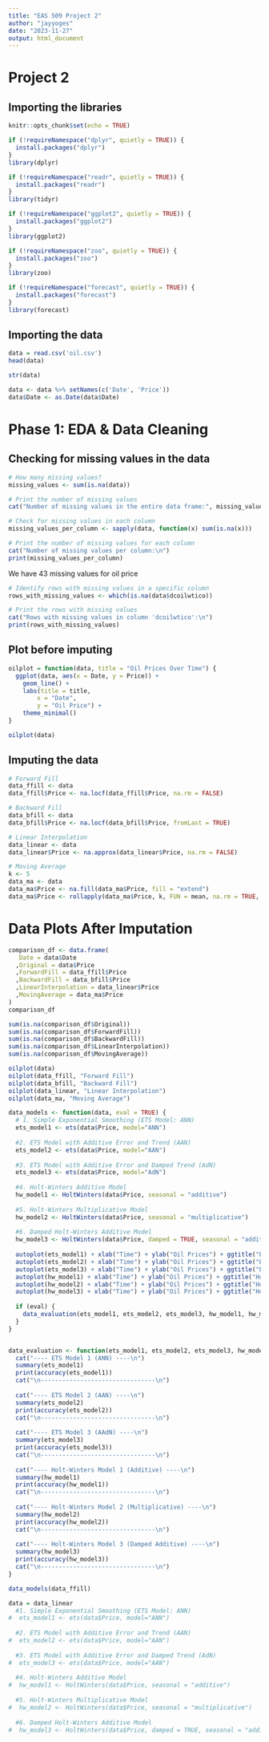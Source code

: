 ```yaml
---
title: "EAS 509 Project 2"
author: "jayyoges"
date: "2023-11-27"
output: html_document
---
```

# Project 2

## Importing the libraries
```r
knitr::opts_chunk$set(echo = TRUE)

if (!requireNamespace("dplyr", quietly = TRUE)) {
  install.packages("dplyr")
}
library(dplyr)

if (!requireNamespace("readr", quietly = TRUE)) {
  install.packages("readr")
}
library(tidyr)

if (!requireNamespace("ggplot2", quietly = TRUE)) {
  install.packages("ggplot2")
}
library(ggplot2)

if (!requireNamespace("zoo", quietly = TRUE)) {
  install.packages("zoo")
}
library(zoo)

if (!requireNamespace("forecast", quietly = TRUE)) {
  install.packages("forecast")
}
library(forecast)
```

## Importing the data
```r
data = read.csv('oil.csv')
head(data)
```
```r
str(data)
```
```r
data <- data %>% setNames(c('Date', 'Price'))
data$Date <- as.Date(data$Date)
```

# Phase 1: EDA & Data Cleaning

## Checking for missing values in the data

```r
# How many missing values?
missing_values <- sum(is.na(data))

# Print the number of missing values
cat("Number of missing values in the entire data frame:", missing_values, "\n")
```

```r
# Check for missing values in each column
missing_values_per_column <- sapply(data, function(x) sum(is.na(x)))

# Print the number of missing values for each column
cat("Number of missing values per column:\n")
print(missing_values_per_column)
```
 We have 43 missing values for oil price

```r
# Identify rows with missing values in a specific column
rows_with_missing_values <- which(is.na(data$dcoilwtico))

# Print the rows with missing values
cat("Rows with missing values in column 'dcoilwtico':\n")
print(rows_with_missing_values)
```


## Plot before imputing
```r
oilplot = function(data, title = "Oil Prices Over Time") {
  ggplot(data, aes(x = Date, y = Price)) +
    geom_line() +
    labs(title = title,
        x = "Date",
        y = "Oil Price") +
    theme_minimal()
}

oilplot(data)
```
## Imputing the data

```r
# Forward Fill
data_ffill <- data
data_ffill$Price <- na.locf(data_ffill$Price, na.rm = FALSE)

# Backward Fill
data_bfill <- data
data_bfill$Price <- na.locf(data_bfill$Price, fromLast = TRUE)

# Linear Interpolation
data_linear <- data
data_linear$Price <- na.approx(data_linear$Price, na.rm = FALSE)

# Moving Average
k <- 5 
data_ma <- data
data_ma$Price <- na.fill(data_ma$Price, fill = "extend")
data_ma$Price <- rollapply(data_ma$Price, k, FUN = mean, na.rm = TRUE, fill = NA, align = 'center')
```

# Data Plots After Imputation
```r
comparison_df <- data.frame(
   Date = data$Date
  ,Original = data$Price
  ,ForwardFill = data_ffill$Price
  ,BackwardFill = data_bfill$Price
  ,LinearInterpolation = data_linear$Price
  ,MovingAverage = data_ma$Price
)
comparison_df
```

```r
sum(is.na(comparison_df$Original))
sum(is.na(comparison_df$ForwardFill))
sum(is.na(comparison_df$BackwardFill))
sum(is.na(comparison_df$LinearInterpolation))
sum(is.na(comparison_df$MovingAverage))
```

```r
oilplot(data)
oilplot(data_ffill, "Forward Fill")
oilplot(data_bfill, "Backward Fill")
oilplot(data_linear, "Linear Interpolation")
oilplot(data_ma, "Moving Average")
```

```r
data_models <- function(data, eval = TRUE) {
  # 1. Simple Exponential Smoothing (ETS Model: ANN)
  ets_model1 <- ets(data$Price, model="ANN")
  
  #2. ETS Model with Additive Error and Trend (AAN)
  ets_model2 <- ets(data$Price, model="AAN")
  
  #3. ETS Model with Additive Error and Damped Trend (AdN)
  ets_model3 <- ets(data$Price, model="AdN")
  
  #4. Holt-Winters Additive Model
  hw_model1 <- HoltWinters(data$Price, seasonal = "additive")
  
  #5. Holt-Winters Multiplicative Model
  hw_model2 <- HoltWinters(data$Price, seasonal = "multiplicative")
  
  #6. Damped Holt-Winters Additive Model
  hw_model3 <- HoltWinters(data$Price, damped = TRUE, seasonal = "additive")
  
  autoplot(ets_model1) + xlab("Time") + ylab("Oil Prices") + ggtitle("ETS Model Fit")
  autoplot(ets_model2) + xlab("Time") + ylab("Oil Prices") + ggtitle("ETS Model Fit")
  autoplot(ets_model3) + xlab("Time") + ylab("Oil Prices") + ggtitle("ETS Model Fit")
  autoplot(hw_model1) + xlab("Time") + ylab("Oil Prices") + ggtitle("Holt-Winters Model Fit")
  autoplot(hw_model2) + xlab("Time") + ylab("Oil Prices") + ggtitle("Holt-Winters Model Fit")
  autoplot(hw_model3) + xlab("Time") + ylab("Oil Prices") + ggtitle("Holt-Winters Model Fit")
  
  if (eval) {
    data_evaluation(ets_model1, ets_model2, ets_model3, hw_model1, hw_model2, hw_model3)
  }
}


data_evaluation <- function(ets_model1, ets_model2, ets_model3, hw_model1, hw_model2, hw_model3) {
  cat("---- ETS Model 1 (ANN) ----\n")
  summary(ets_model1)
  print(accuracy(ets_model1))
  cat("\n--------------------------------\n")
  
  cat("---- ETS Model 2 (AAN) ----\n")
  summary(ets_model2)
  print(accuracy(ets_model2))
  cat("\n--------------------------------\n")
  
  cat("---- ETS Model 3 (AAdN) ----\n")
  summary(ets_model3)
  print(accuracy(ets_model3))
  cat("\n--------------------------------\n")
  
  cat("---- Holt-Winters Model 1 (Additive) ----\n")
  summary(hw_model1)
  print(accuracy(hw_model1))
  cat("\n--------------------------------\n")
  
  cat("---- Holt-Winters Model 2 (Multiplicative) ----\n")
  summary(hw_model2)
  print(accuracy(hw_model2))
  cat("\n--------------------------------\n")
  
  cat("---- Holt-Winters Model 3 (Damped Additive) ----\n")
  summary(hw_model3)
  print(accuracy(hw_model3))
  cat("\n--------------------------------\n")
}
```


```r
data_models(data_ffill)
```

```r
data = data_linear
  #1. Simple Exponential Smoothing (ETS Model: ANN)
#  ets_model1 <- ets(data$Price, model="ANN")
  
  #2. ETS Model with Additive Error and Trend (AAN)
#  ets_model2 <- ets(data$Price, model="AAN")
  
  #3. ETS Model with Additive Error and Damped Trend (AdN)
#  ets_model3 <- ets(data$Price, model="AAN")
  
  #4. Holt-Winters Additive Model
#  hw_model1 <- HoltWinters(data$Price, seasonal = "additive")
  
  #5. Holt-Winters Multiplicative Model
#  hw_model2 <- HoltWinters(data$Price, seasonal = "multiplicative")
  
  #6. Damped Holt-Winters Additive Model
#  hw_model3 <- HoltWinters(data$Price, damped = TRUE, seasonal = "additive")
```

```r

```

```r

```

```r

```

```r

```

```r

```

```r

```

```r

```

```r

```

```r

```

```r

```

```r

```

```r

```

```r

```

```r

```

```r

```

```r

```

```r

```

```r

```

```r

```

```r

```

```r

```

```r

```

```r

```

```r

```

```r

```

```r

```

```r

```

```r

```

```r

```

```r

```

```r

```

```r

```

```r

```

```r

```

```r

```

```r

```

```r

```

```r

```

```r

```

```r

```

```r

```

```r

```

```r

```

```r

```

```r

```

```r

```

```r

```

```r

```

```r

```

```r

```

```r

```

```r

```

```r

```

```r

```

```r

```

```r

```

```r

```

```r

```

```r

```

```r

```

```r

```

```r

```

```r

```

```r

```

```r

```

```r

```

```r

```

```r

```

```r

```

```r

```

```r

```

```r

```

```r

```

```r

```

```r

```

```r

```

```r

```

```r

```

```r

```

```r

```

```r

```

```r

```

```r

```

```r

```

```r

```

```r

```

```r

```

```r

```

```r

```

```r

```

```r

```

```r

```

```r

```

```r

```

```r

```

```r

```

```r

```

```r

```

```r

```

```r

```

```r

```

```r

```

```r

```

```r

```

```r

```

```r

```

```r

```

```r

```

```r

```

```r

```

```r

```

```r

```

```r

```

```r

```

```r

```

```r

```

```r

```

```r

```

```r

```

```r

```

```r

```

```r

```

```r

```

```r

```

```r

```

```r

```

```r

```

```r

```

```r

```

```r

```

```r

```

```r

```

```r

```

```r

```

```r

```

```r

```

```r

```

```r

```

```r

```

```r

```

```r

```

```r

```

```r

```

```r

```

```r

```

```r

```

```r

```

```r

```

```r

```

```r

```

```r

```

```r

```

```r

```

```r

```

```r

```

```r

```

```r

```

```r

```

```r

```

```r

```

```r

```

```r

```

```r

```

```r

```

```r

```

```r

```

```r

```

```r

```

```r

```

```r

```

```r

```

```r

```

```r

```

```r

```

```r

```

```r

```

```r

```

```r

```

```r

```

```r

```

```r

```

```r

```

```r

```

```r

```

```r

```

```r

```

```r

```

```r

```

```r

```

```r

```

```r

```

```r

```

```r

```

```r

```

```r

```

```r

```

```r

```

```r

```

```r

```

```r

```

```r

```

```r

```

```r

```

```r

```

```r

```

```r

```

```r

```

```r

```

```r

```

```r

```

```r

```

```r

```

```r

```

```r

```

```r

```

```r

```

```r

```

```r

```

```r

```

```r

```

```r

```

```r

```

```r

```

```r

```

```r

```

```r

```

```r

```

```r

```

```r

```

```r

```

```r

```

```r

```

```r

```

```r

```

```r

```

```r

```

```r

```

```r

```

```r

```

```r

```

```r

```

```r

```

```r

```

```r

```

```r

```

```r

```

```r

```

```r

```

```r

```

```r

```

```r

```

```r

```

